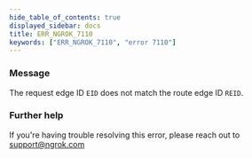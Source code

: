 ```yaml
---
hide_table_of_contents: true
displayed_sidebar: docs
title: ERR_NGROK_7110
keywords: ["ERR_NGROK_7110", "error 7110"]
---
```


### Message

The request edge ID `EID` does not match the route edge ID `REID`.

### Further help

If you're having trouble resolving this error, please reach out to [support@ngrok.com](mailto:support@ngrok.com?subject=Help%20with%20ERR_NGROK_7110)
